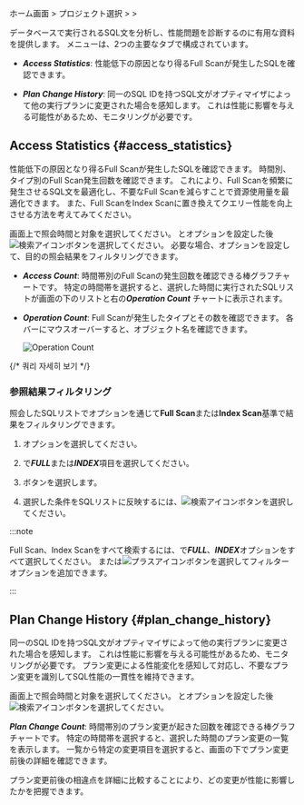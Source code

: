 ホーム画面 &gt; プロジェクト選択 &gt; <Cmdname sid="side_analysis" className="uitext" /> &gt; <Cmdname sid="side_dbSqlAnalysis" className="uitext" />

データベースで実行されるSQL文を分析し、性能問題を診断するのに有用な資料を提供します。 <Cmdname sid="side_dbSqlAnalysis" className="uitext" />メニューは、2つの主要なタブで構成されています。 

- ***Access Statistics***: 性能低下の原因となり得るFull Scanが発生したSQLを確認できます。

- ***Plan Change History***: 同一のSQL IDを持つSQL文がオプティマイザによって他の実行プランに変更された場合を感知します。 これは性能に影響を与える可能性があるため、モニタリングが必要です。

## Access Statistics {#access_statistics}

性能低下の原因となり得るFull Scanが発生したSQLを確認できます。 時間別、タイプ別のFull Scan発生回数を確認できます。 これにより、Full Scanを頻繁に発生させるSQL文を最適化し、不要なFull Scanを減らすことで資源使用量を最適化できます。 また、Full ScanをIndex Scanに置き換えてクエリー性能を向上させる方法を考えてみてください。

<ImgLang img="db-analysis-sql-access-statistics.png" desc="AccessStatistics" />

画面上で照会時間と対象を選択してください。 <Cmdname sid="time" className="uitext" />と<Cmdname sid="instance" className="uitext" />オプションを設定した後![検索アイコン](/img/ico-btn-search.png)ボタンを選択してください。 必要な場合、<Cmdname sid="filter" className="uitext" />オプションを設定して、目的の照会結果をフィルタリングできます。

- ***Access Count***: 時間帯別のFull Scanの発生回数を確認できる棒グラフチャートです。 特定の時間帯を選択すると、選択した時間に実行されたSQLリストが画面の下のリストと右の***Operation Count*** チャートに表示されます。

- ***Operation Count***: Full Scanが発生したタイプとその数を確認できます。 各バーにマウスオーバーすると、オブジェクト名を確認できます。

  ![Operation Count](/img/db-analysis-sql-access-statistics-op-count.png)

{/* 쿼리 자세히 보기 */}

<QueryDetails />

### 参照結果フィルタリング

照会したSQLリストで<Cmdname sid="filter" className="uitext" />オプションを通じて**Full Scan**または**Index Scan**基準で結果をフィルタリングできます。

1. <Cmdname sid="filter" className="uitext" />オプションを選択してください。

   <ImgLang img="db-analysis-sql-access-statistics-filter.png" desc="フィルター" />

2. <Cmdname sid="TTL06737" className="uitext" />で***FULL***または***INDEX***項目を選択してください。

3. <Cmdname sid="apply" className="uitext" />ボタンを選択します。

4. 選択した条件をSQLリストに反映するには、![検索アイコン](/img/ico-btn-search.png)ボタンを選択してください。

:::note

Full Scan、Index Scanをすべて検索するには、<Cmdname sid="TTL06737" className="uitext" />で***FULL***、***INDEX***オプションをすべて選択してください。 または![プラスアイコン](/img/ic-s-plus.svg)ボタンを選択してフィルターオプションを追加できます。

:::

## Plan Change History {#plan_change_history}

同一のSQL IDを持つSQL文がオプティマイザによって他の実行プランに変更された場合を感知します。 これは性能に影響を与える可能性があるため、モニタリングが必要です。 プラン変更による性能変化を感知して対応し、不要なプラン変更を識別してSQL性能の一貫性を維持できます。

<ImgLang img="db-analysis-sql-plan-change-history.png" desc="Plan Change History" />

画面上で照会時間と対象を選択してください。 <Cmdname sid="time" className="uitext" />と<Cmdname sid="instance" className="uitext" />オプションを設定した後![検索アイコン](/img/ico-btn-search.png)ボタンを選択してください。

***Plan Change Count***: 時間帯別のプラン変更が起きた回数を確認できる棒グラフチャートです。 特定の時間帯を選択すると、選択した時間のプラン変更の一覧を表示します。 一覧から特定の変更項目を選択すると、画面の下でプラン変更前後の詳細を確認できます。

<ImgLang img="db-analysis-sql-plan-change-history-diff.png" desc="Plan Change History" />

プラン変更前後の相違点を詳細に比較することにより、どの変更が性能に影響したかを把握できます。
